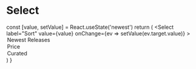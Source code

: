 
<Meta title="Select" component={Select} />

# Select

  const [value, setValue] = React.useState('newest')
  return (
    <Select
      label="Sort"
      value={value}
      onChange={ev => setValue(ev.target.value)}
    >
      <option value="newest">Newest Releases</option>
      <option value="price">Price</option>
      <option value="curated">Curated</option>
    </Select>
  )
}

<Story name="Default">
  <ManagedSelect />
</Story>
